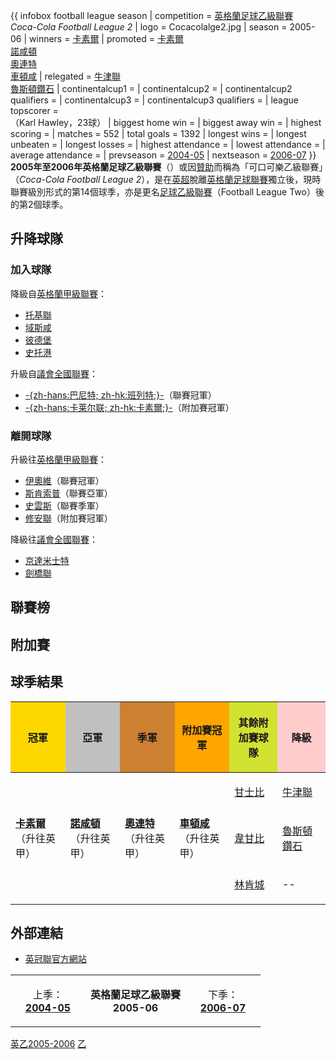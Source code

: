 {{noteta|G1=足球|G2=FAcup}}
{{ infobox football league season
| competition                = [[英格蘭足球乙級聯賽|英格蘭足球乙級聯賽]]<br />''Coca-Cola Football League 2''
| logo                       = Cocacolalge2.jpg
| season                     = 2005-06
| winners                    = [[卡莱尔联足球俱乐部|卡素爾]]
| promoted                   = [[卡莱尔联足球俱乐部|卡素爾]]<br />[[北安普顿足球俱乐部|諾咸頓]]<br />[[莱顿东方足球俱乐部|奧連特]]<br />[[切尔滕汉姆足球俱乐部|車頓咸]]
| relegated                  = [[牛津联足球俱乐部|牛津聯]]<br />[[鲁什登钻石足球俱乐部|魯斯頓鑽石]]
| continentalcup1            = 
| continentalcup2            = 
| continentalcup2 qualifiers = 
| continentalcup3            = 
| continentalcup3 qualifiers = 
| league topscorer           = {{flagicon|ENG}} {{link-en|卡尔·霍雷|Karl Hawley}}<br />（Karl Hawley，23球）
| biggest home win           = 
| biggest away win           = 
| highest scoring            = 
| matches                    = 552
| total goals                = 1392
| longest wins               = 
| longest unbeaten           = 
| longest losses             = 
| highest attendance         = 
| lowest attendance          = 
| average attendance         = 
| prevseason                 = [[2004年至2005年英格蘭足球乙級聯賽|2004-05]]
| nextseason                 = [[2006年至2007年英格蘭足球乙級聯賽|2006-07]]
}}
'''2005年至2006年英格蘭足球乙級聯賽'''（{{lang-en|'''Football League Two 2005–06'''}}）或因[[贊助|贊助]]而稱為「可口可樂乙級聯賽」（''Coca-Cola Football League 2''），是在[[英超|英超]]脫離[[英格蘭足球聯賽|英格蘭足球聯賽]]獨立後，現時聯賽級別形式的第14個球季，亦是更名[[英格蘭足球乙級聯賽|足球乙級聯賽]]（Football League Two）後的第2個球季。

== 升降球隊 ==
=== 加入球隊 ===
降級自[[英格蘭足球甲級聯賽|英格蘭甲級聯賽]]：
*[[托奎联足球俱乐部|托基聯]]
*[[雷克斯汉姆足球俱乐部|域斯咸]]
*[[皮特堡联足球俱乐部|彼德堡]]
*[[斯托克港足球俱乐部|史托港]]

升級自[[英格蘭足球議會全國聯賽|議會全國聯賽]]：
*[[巴尼特足球俱乐部|-{zh-hans:巴尼特; zh-hk:班列特;}-]]（聯賽冠軍）
*[[卡莱尔联足球俱乐部|-{zh-hans:卡莱尔联; zh-hk:卡素爾;}-]]（附加賽冠軍）

=== 離開球隊 ===
升級往[[英格蘭足球甲級聯賽|英格蘭甲級聯賽]]：
*[[约维尔足球俱乐部|伊奧維]]（聯賽冠軍）
*[[斯坎索普联足球俱乐部|斯肯索普]]（聯賽亞軍）
*[[斯旺西城足球俱乐部|史雲斯]]（聯賽季軍）
*[[绍森德足球俱乐部|修安聯]]（附加賽冠軍）

降級往[[英格蘭足球議會全國聯賽|議會全國聯賽]]：
*[[京达米士特足球俱乐部|京達米士特]]
*[[剑桥联足球俱乐部|劍橋聯]]

== 聯賽榜 ==
{{Fb_cl_header |promoted=y }}
{{Fb cl team |p=1  |t=	 Carlisle United|w=25	|d=11	|l=10	|gf=84	|ga=42|bc=#D0F0C0|champion=y|promoted=y}}
{{Fb cl2 qr |promotion=y |rows=3 |s=2006–07 |c=League One}}
{{Fb cl team |p=2  |t=	 Northampton Town|w=22	|d=17	|l=7	|gf=63	|ga=37|bc=#D0F0C0|promoted=y}}
{{Fb cl team |p=3  |t=	 Leyton Orient	|w=22	|d=15	|l=9	|gf=67	|ga=51|bc=#D0F0C0|promoted=y}}
{{Fb cl team |p=4  |t=	 Grimsby Town	|w=22	|d=12	|l=12	|gf=64	|ga=44|bc=#D1E231}}
{{Fb cl2 qr |qualification=y |rows=4 |s=2005–06 |c=League Two Playoffs}}
{{Fb cl team |p=5  |t=	 Cheltenham Town|w=19	|d=15	|l=12	|gf=65	|ga=53|bc=#D1E231|playoffwinner=y|promoted=y}}
{{Fb cl team |p=6  |t=	 Wycombe Wanderers|w=18	|d=17	|l=11	|gf=72	|ga=56|bc=#D1E231}}
{{Fb cl team |p=7  |t=	 Lincoln City	|w=15	|d=21	|l=10	|gf=65	|ga=53|bc=#D1E231}}
{{Fb cl team |p=8  |t=	 Darlington	|w=16	|d=15	|l=15	|gf=58	|ga=52	}}
{{Fb cl team |p=9  |t=	 Peterborough United|w=17|d=11	|l=18	|gf=57	|ga=49	}}
{{Fb cl team |p=10  |t=	 Shrewsbury Town|w=16	|d=13	|l=17	|gf=55	|ga=55	}}
{{Fb cl team |p=11  |t=	 Boston United	|w=15	|d=16	|l=15	|gf=50	|ga=60	}}
{{Fb cl team |p=12  |t=	 Bristol Rovers	|w=17	|d=9	|l=20	|gf=59	|ga=67	}}
{{Fb cl team |p=13  |t=	 Wrexham	|w=15	|d=14	|l=17	|gf=61	|ga=54	}}
{{Fb cl team |p=14  |t=	 Rochdale	|w=14	|d=14	|l=18	|gf=66	|ga=69	}}
{{Fb cl team |p=15  |t=	 Chester City	|w=14	|d=12	|l=20	|gf=53	|ga=59	}}
{{Fb cl team |p=16  |t=	 Mansfield Town	|w=13	|d=15	|l=18	|gf=59	|ga=66	}}
{{Fb cl team |p=17  |t=	 Macclesfield Town|w=12	|d=18	|l=16	|gf=60	|ga=71	}}
{{Fb cl team |p=18  |t=	 Barnet	        |w=12	|d=18	|l=16	|gf=44	|ga=57	}}
{{Fb cl team |p=19  |t=	 Bury	        |w=12	|d=17	|l=17	|gf=45	|ga=57|dp=1|pn=*}}
{{Fb cl team |p=20  |t=	 Torquay United	|w=13	|d=13	|l=20	|gf=53	|ga=66	}}
{{Fb cl team |p=21  |t=	 Notts County	|w=12	|d=16	|l=18	|gf=48	|ga=63	}}
{{Fb cl team |p=22  |t=	 Stockport County|w=11	|d=19	|l=16	|gf=57	|ga=78	}}
{{Fb cl team |p=23  |t=	 Oxford United	|w=11	|d=16	|l=19	|gf=43	|ga=57|bc=#FFCCCC|relegated=y}}
{{Fb cl2 qr |relegation=y |rows=2 |s=2006–07 |c=Conference National }}
{{Fb cl team |p=24  |t=	 Rushden & Diamonds|w=11|d=12	|l=23	|gf=44	|ga=76|bc=#FFCCCC|relegated=y}}
{{Fb_cl_footer |u=2011-11-7 |s=[http://www.football-league.co.uk/page/DivisionalLeagueTable/0,,10794~200526,00.html 英格蘭足球聯賽]|nt=<sup>*</sup> [[貝里足球俱樂部|貝利]]因起用不合規格球員上陣被扣減1分。 }}

== 附加賽 ==
{{ConfPlayoff | RD1=準決賽
| RD2=決賽
| RD1-seed1='''4'''
| RD1-team1='''[[格林斯比镇足球俱乐部|甘士比]]'''
| RD1-score1-1=1
| RD1-score1-2=2
| RD1-score1-A='''3'''
| RD1-seed2=7
| RD1-team2=[[林肯城足球俱乐部|林肯城]]
| RD1-score2-1=0
| RD1-score2-2=1
| RD1-score2-A=1
| RD1-seed3='''5'''
| RD1-team3='''[[切尔滕汉姆足球俱乐部|車頓咸]]'''
| RD1-score3-1=2
| RD1-score3-2=0
| RD1-score3-A='''2'''
| RD1-seed4=6
| RD1-team4= [[韦康比流浪者足球俱乐部|韋甘比]]
| RD1-score4-1=1
| RD1-score4-2=0
| RD1-score4-A=1
| RD2-seed1=4
| RD2-team1=[[格林斯比镇足球俱乐部|甘士比]]
| RD2-score1=0
| RD2-seed2='''5'''
| RD2-team2='''[[切尔滕汉姆足球俱乐部|車頓咸]]'''
| RD2-score2='''1'''
}}

== 球季結果 ==
{| class="wikitable" style="text-align:center"
!style="background:gold;" width=150| 冠軍
!style="background:silver;" width=150| 亞軍
!style="background:#CD7F32;" width=150| 季軍
!style="background:orange;" width=150| 附加賽冠軍
!style="background:#D1E231;" width=150| 其餘附加賽球隊
!style="background:#FFCCCC;" width=150| 降級
|-
| rowspan=3|'''[[卡莱尔联足球俱乐部|卡素爾]]'''<br />（升往英甲）
| rowspan=3|'''[[北安普顿足球俱乐部|諾咸頓]]'''<br />（升往英甲）
| rowspan=3|'''[[莱顿东方足球俱乐部|奧連特]]'''<br />（升往英甲）
| rowspan=3|'''[[切尔滕汉姆足球俱乐部|車頓咸]]'''<br />（升往英甲）
| [[格林斯比镇足球俱乐部|甘士比]]
| [[牛津联足球俱乐部|牛津聯]]
|-
| [[韦康比流浪者足球俱乐部|韋甘比]]
| [[鲁什登钻石足球俱乐部|魯斯頓鑽石]] 
|-
| [[林肯城足球俱乐部|林肯城]]
| --
|}

== 外部連結 ==
*[https://web.archive.org/web/20080724083257/http://www.football-league.premiumtv.co.uk/page/ChampionshipHome/ 英冠聯官方網站]

{|border="2" align="center"
|width="30%" align="center"|上季：<br />'''[[2004年至2005年英格蘭足球乙級聯賽|2004-05]]'''<br />
|width="40%" align="center"|'''英格蘭足球乙級聯賽'''<br />'''2005-06'''<br />
|width="30%" align="center"|下季：<br />'''[[2006年至2007年英格蘭足球乙級聯賽|2006-07]]'''<br />
|}

{{英格蘭足球乙級聯賽_(2005-06)}}
{{英格蘭足球乙級聯賽賽季}}

[[Category:2005年至2006年本土足球聯賽|英乙2005-2006]]
[[Category:英格蘭足球聯賽|乙]]